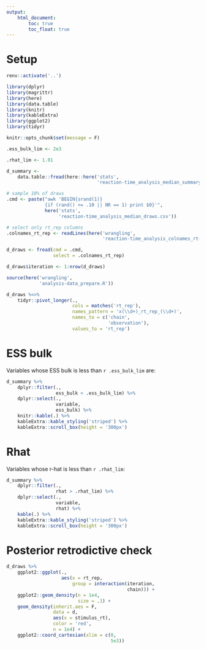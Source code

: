 ```yaml
---
output:
    html_document:
        toc: true
        toc_float: true
---
```


# Setup

```r
renv::activate('..')

library(dplyr)
library(magrittr)
library(here)
library(data.table)
library(knitr)
library(kableExtra)
library(ggplot2)
library(tidyr)

knitr::opts_chunk$set(message = F)

.ess_bulk_lim <- 2e3

.rhat_lim <- 1.01
```

```r
d_summary <-
    data.table::fread(here::here('stats',
                                 'reaction-time_analysis_median_summary.csv'))

# sample 10% of draws
.cmd <- paste("awk 'BEGIN{srand(1)}
              {if (rand() <= .10 || NR == 1) print $0}'",
              here('stats',
                   'reaction-time_analysis_median_draws.csv'))

# select only rt_rep columns
.colnames_rt_rep <- readLines(here('wrangling',
                                   'reaction-time_analysis_colnames_rt-rep.txt'))

d_draws <- fread(cmd = .cmd,
                 select = .colnames_rt_rep)

d_draws$iteration <- 1:nrow(d_draws)

source(here('wrangling',
            'analysis-data_prepare.R'))
```

```r
d_draws %<>%
    tidyr::pivot_longer(.,
                        cols = matches('rt_rep'),
                        names_pattern = 'x(\\d+)_rt_rep_(\\d+)',
                        names_to = c('chain',
                                     'observation'),
                        values_to = 'rt_rep')
```

# ESS bulk
Variables whose ESS bulk is less than `r .ess_bulk_lim` are:

```r
d_summary %>%
    dplyr::filter(.,
                  ess_bulk < .ess_bulk_lim) %>%
    dplyr::select(.,
                  variable,
                  ess_bulk) %>%
    knitr::kable(.) %>%
    kableExtra::kable_styling('striped') %>%
    kableExtra::scroll_box(height = '300px')
```

# Rhat

Variables whose r-hat is less than `r .rhat_lim`:

```r
d_summary %>%
    dplyr::filter(.,
                  rhat > .rhat_lim) %>%
    dplyr::select(.,
                  variable,
                  rhat) %>%
    kable(.) %>%
    kableExtra::kable_styling('striped') %>%
    kableExtra::scroll_box(height = '300px')
```

# Posterior retrodictive check

```r
d_draws %>%
    ggplot2::ggplot(.,
                    aes(x = rt_rep,
                        group = interaction(iteration,
                                            chain))) +
    ggplot2::geom_density(n = 1e4,
                          size = .1) +
    geom_density(inherit.aes = F,
                 data = d,
                 aes(x = stimulus_rt),
                 color = 'red',
                 n = 1e4) +
    ggplot2::coord_cartesian(xlim = c(0,
                                      5e3))
```
